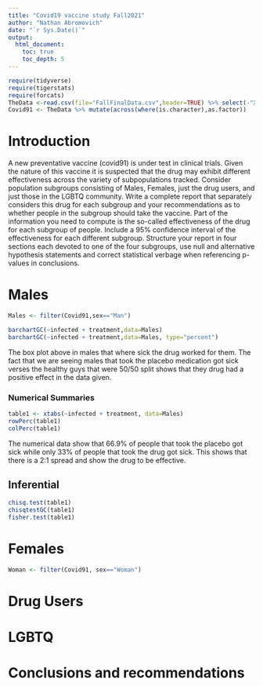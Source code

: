 ```yaml
---
title: "Covid19 vaccine study Fall2021"
author: "Nathan Abromovich"
date: "`r Sys.Date()`"
output: 
  html_document:
    toc: true
    toc_depth: 5
---
```



```r
require(tidyverse)
require(tigerstats)
require(forcats)
TheData <-read.csv(file="FallFinalData.csv",header=TRUE) %>% select(-"X.1", -"X")
Covid91 <- TheData %>% mutate(across(where(is.character),as.factor)) 
```

# Introduction

A new  preventative vaccine (covid91) is under test in clinical trials. Given the nature of this vaccine it is suspected that the drug may exhibit different effectiveness across the variety of subpopulations tracked. Consider population subgroups consisting of Males, Females, just the drug users, and just those in the LGBTQ community. Write a complete report that separately considers this drug for each subgroup and your recommendations as to whether people in the subgroup should take the vaccine. Part of the information you need to compute is the so-called effectiveness of the drug for each subgroup of people. Include a 95% confidence interval of the effectiveness for each different subgroup. Structure your report in four sections each devoted to one of the four subgroups, use null and alternative hypothesis statements and correct statistical verbage when referencing p-values in conclusions.

# Males
```r
Males <- filter(Covid91,sex=="Man")
```

```r
barchartGC(~infected + treatment,data=Males)
barchartGC(~infected + treatment,data=Males, type="percent")

```
  
The box plot above in males that where sick the drug worked for them.  The fact that we are seeing males that took the placebo medication got sick verses the healthy guys that were 50/50 split shows that they drug had a positive effect in the data given. 

### Numerical Summaries  

```r
table1 <- xtabs(~infected + treatment, data=Males)
rowPerc(table1)
colPerc(table1)
```
  
The numerical data show that 66.9% of people that took the placebo got sick while only 33% of people that took the drug got sick.  This shows that there is a 2:1 spread and show the drug to be effective. 

## Inferential  

```r
chisq.test(table1)
chisqtestGC(table1)
fisher.test(table1)
```
  
  

# Females
```r
Woman <- filter(Covid91, sex=="Woman")
```

# Drug Users

# LGBTQ

# Conclusions and recommendations

